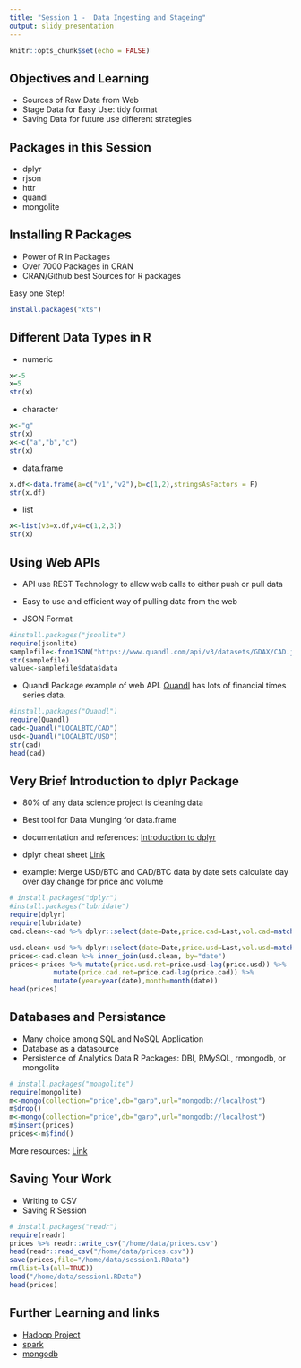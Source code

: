 ```yaml
---
title: "Session 1 -  Data Ingesting and Stageing"
output: slidy_presentation
---
```


```r
knitr::opts_chunk$set(echo = FALSE)
```

## Objectives and Learning

- Sources of Raw Data from Web
- Stage Data for Easy Use: tidy format
- Saving Data for future use different strategies

## Packages in this Session

- dplyr
- rjson
- httr
- quandl 
- mongolite

## Installing R Packages

- Power of R in Packages
- Over 7000 Packages in CRAN
- CRAN/Github best Sources for R packages

Easy one Step!

```r
install.packages("xts")
```

## Different Data Types in R

- numeric
```r
x<-5
x=5
str(x)
```
- character
```r
x<-"g"
str(x)
x<-c("a","b","c")
str(x)
```

- data.frame
```r
x.df<-data.frame(a=c("v1","v2"),b=c(1,2),stringsAsFactors = F)
str(x.df)
```
- list
```r
x<-list(v3=x.df,v4=c(1,2,3))
str(x)
```

## Using Web APIs 

- API use REST Technology to allow web calls to either push or pull data
- Easy to use and efficient way of pulling data from the web

- JSON Format
```r
#install.packages("jsonlite")
require(jsonlite)
samplefile<-fromJSON("https://www.quandl.com/api/v3/datasets/GDAX/CAD.json")
str(samplefile)
value<-samplefile$data$data
```


- Quandl Package example of web API. [Quandl](www.quandl.com) has lots of financial times series data. 

```r
#install.packages("Quandl")
require(Quandl)
cad<-Quandl("LOCALBTC/CAD")
usd<-Quandl("LOCALBTC/USD")
str(cad)
head(cad)
```

## Very Brief Introduction to dplyr Package

- 80% of any data science project is cleaning data 
- Best tool for Data Munging for data.frame 
- documentation and references: [Introduction to dplyr](https://github.com/hadley/dplyr) 
- dplyr cheat sheet [Link](chrome-extension://oemmndcbldboiebfnladdacbdfmadadm/https://www.rstudio.com/wp-content/uploads/2015/02/data-wrangling-cheatsheet.pdf)

- example: Merge USD/BTC and CAD/BTC data by date sets calculate day over day change for price and volume

```r
# install.packages("dplyr")
#install.packages("lubridate")
require(dplyr)
require(lubridate)
cad.clean<-cad %>% dplyr::select(date=Date,price.cad=Last,vol.cad=matches("Volume")) 

usd.clean<-usd %>% dplyr::select(date=Date,price.usd=Last,vol.usd=matches("Volume"))
prices<-cad.clean %>% inner_join(usd.clean, by="date")
prices<-prices %>% mutate(price.usd.ret=price.usd-lag(price.usd)) %>%
           mutate(price.cad.ret=price.cad-lag(price.cad)) %>% 
           mutate(year=year(date),month=month(date))
head(prices)

```

## Databases and Persistance

- Many choice among SQL and NoSQL Application
- Database as a datasource
- Persistence of Analytics Data
R Packages: DBI, RMySQL, rmongodb, or mongolite

```r
# install.packages("mongolite")
require(mongolite)
m<-mongo(collection="price",db="garp",url="mongodb://localhost")
m$drop()
m<-mongo(collection="price",db="garp",url="mongodb://localhost")
m$insert(prices)
prices<-m$find()

```

More resources: [Link](https://cran.r-project.org/web/packages/mongolite/vignettes/intro.html)

## Saving Your Work

- Writing to CSV
- Saving R Session

```r
# install.packages("readr")
require(readr)
prices %>% readr::write_csv("/home/data/prices.csv") 
head(readr::read_csv("/home/data/prices.csv"))
save(prices,file="/home/data/session1.RData")
rm(list=ls(all=TRUE)) 
load("/home/data/session1.RData")
head(prices)
```

## Further Learning and links

- [Hadoop Project](http://hadoop.apache.org/)
- [spark](http://spark.apache.org/docs/1.6.2/sparkr.html)
- [mongodb](https://www.mongodb.com/)




